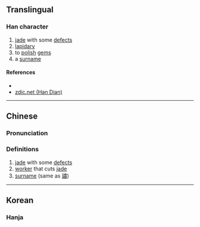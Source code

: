 {{character info/new}}
{{also|㓘|玉}}
==Translingual==

===Han character===
{{Han char|rn=96|rad=玉|as=00|sn=5|four=10104|canj=MGI,XXXMG|ids=⿷王丶}}

# [[jade]] with some [[defect]]s
# [[lapidary]]
# to [[polish]] [[gem]]s
# a [[surname]]

====References====
* {{Han ref|kx=0727.010|dkj=20822|hdz=21101.020|uh=738A|ud=29578|bh=C9A7|bd=51623}}
* [http://www.zdic.net/zd/zi/ZdicE7Zdic8EZdic8A.htm zdic.net (Han Dian)]

----

==Chinese==
{{zh-forms|alt=㓘,珟,璛}}

===Pronunciation===
{{zh-pron
|m=sù
|c=
|mc=y
|oc=y
|ma=
|cat=
}}

===Definitions===
{{zh-hanzi}}

# [[jade]] with some [[defects]]
# [[worker]] that cuts [[jade]]
# [[surname]] (same as [[璛]])

----

==Korean==

===Hanja===
{{ko-hanja|hangeul=[[숙]], [[옥]]|rv=suk, ok|mr=suk, ok|y=swuk, ok|eumhun=[[옥]] [[다듬다|다듬는]] [[장인]], [[구슬]]|ehrv=ok dadeumneun jangin, guseul|ehmr=ok tadŭmnŭn changin, kusŭl|ehy=okq tatumnun cangin, kwusul}}
